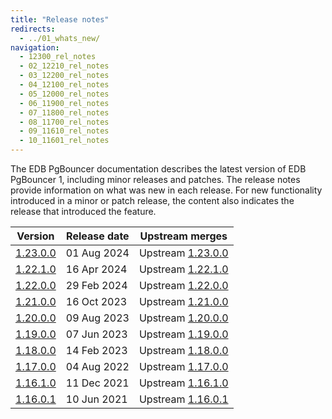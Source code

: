 ```yaml
---
title: "Release notes"
redirects:
  - ../01_whats_new/
navigation:
  - 12300_rel_notes
  - 02_12210_rel_notes
  - 03_12200_rel_notes
  - 04_12100_rel_notes
  - 05_12000_rel_notes
  - 06_11900_rel_notes
  - 07_11800_rel_notes
  - 08_11700_rel_notes
  - 09_11610_rel_notes
  - 10_11601_rel_notes
---
```


The EDB PgBouncer documentation describes the latest version of EDB PgBouncer 1, including minor releases and patches. The release notes provide information on what was new in each release. For new functionality introduced in a minor or patch release, the content also indicates the release that introduced the feature.

|            Version             | Release date |                               Upstream merges                                |
| ------------------------------ | ------------ | ---------------------------------------------------------------------------- |
| [1.23.0.0](12300_rel_notes)    | 01 Aug 2024  | Upstream [1.23.0.0](https://www.pgbouncer.org/changelog.html#pgbouncer-123x) |
| [1.22.1.0](02_12210_rel_notes) | 16 Apr 2024  | Upstream [1.22.1.0](https://www.pgbouncer.org/changelog.html#pgbouncer-122x) |
| [1.22.0.0](03_12200_rel_notes) | 29 Feb 2024  | Upstream [1.22.0.0](https://www.pgbouncer.org/changelog.html#pgbouncer-122x) |
| [1.21.0.0](04_12100_rel_notes) | 16 Oct 2023  | Upstream [1.21.0.0](https://www.pgbouncer.org/changelog.html#pgbouncer-121x) |
| [1.20.0.0](05_12000_rel_notes) | 09 Aug 2023  | Upstream [1.20.0.0](https://www.pgbouncer.org/changelog.html#pgbouncer-120x) |
| [1.19.0.0](06_11900_rel_notes) | 07 Jun 2023  | Upstream [1.19.0.0](https://www.pgbouncer.org/changelog.html#pgbouncer-119x) |
| [1.18.0.0](07_11800_rel_notes) | 14 Feb 2023  | Upstream [1.18.0.0](https://www.pgbouncer.org/changelog.html#pgbouncer-118x) |
| [1.17.0.0](08_11700_rel_notes) | 04 Aug 2022  | Upstream [1.17.0.0](https://www.pgbouncer.org/changelog.html#pgbouncer-117x) |
| [1.16.1.0](09_11610_rel_notes) | 11 Dec 2021  | Upstream [1.16.1.0](https://www.pgbouncer.org/changelog.html#pgbouncer-116x) |
| [1.16.0.1](10_11601_rel_notes) | 10 Jun 2021  | Upstream [1.16.0.1](https://www.pgbouncer.org/changelog.html#pgbouncer-116x) |

